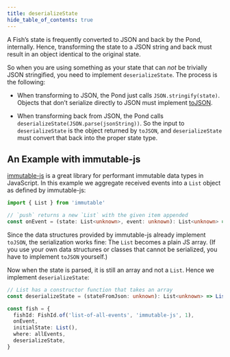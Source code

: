 ```yaml
---
title: deserializeState
hide_table_of_contents: true
---
```


A Fish’s state is frequently converted to JSON and back by the Pond, internally. Hence, transforming
the state to a JSON string and back must result in an object identical to the original state.

So when you are using something as your state that can _not_ be trivially JSON stringified, you need
to implement `deserializeState`. The process is the following:

- When transforming to JSON, the Pond just calls `JSON.stringify(state)`. Objects that don’t serialize
  directly to JSON must implement
  [toJSON](https://developer.mozilla.org/en-US/docs/Web/JavaScript/Reference/Global_Objects/JSON/stringify#toJSON_behavior).

- When transforming back from JSON, the Pond calls `deserializeState(JSON.parse(jsonString))`. So
  the input to `deserializeState` is the object returned by `toJSON`, and `deserializeState` must
  convert that back into the proper state type.

## An Example with immutable-js

[immutable-js](https://github.com/immutable-js/immutable-js) is a great library for performant
immutable data types in JavaScript. In this example we aggregate received events into a `List`
object as defined by immutable-js:

```ts
import { List } from 'immutable'

// `push` returns a new `List` with the given item appended
const onEvent = (state: List<unknown>, event: unknown): List<unknown> => state.push(event)
```

Since the data structures provided by immutable-js already implement `toJSON`, the serialization
works fine: The `List` becomes a plain JS array. (If you use your own data structures or classes
that cannot be serialized, you have to implement `toJSON` yourself.)

Now when the state is parsed, it is still an array and not a `List`. Hence we implement
`deserializeState`:

```ts
// List has a constructor function that takes an array
const deserializeState = (stateFromJson: unknown): List<unknown> => List(stateFromJson as unknown[])

const fish = {
  fishId: FishId.of('list-of-all-events', 'immutable-js', 1),
  onEvent,
  initialState: List(),
  where: allEvents,
  deserializeState,
}
```
